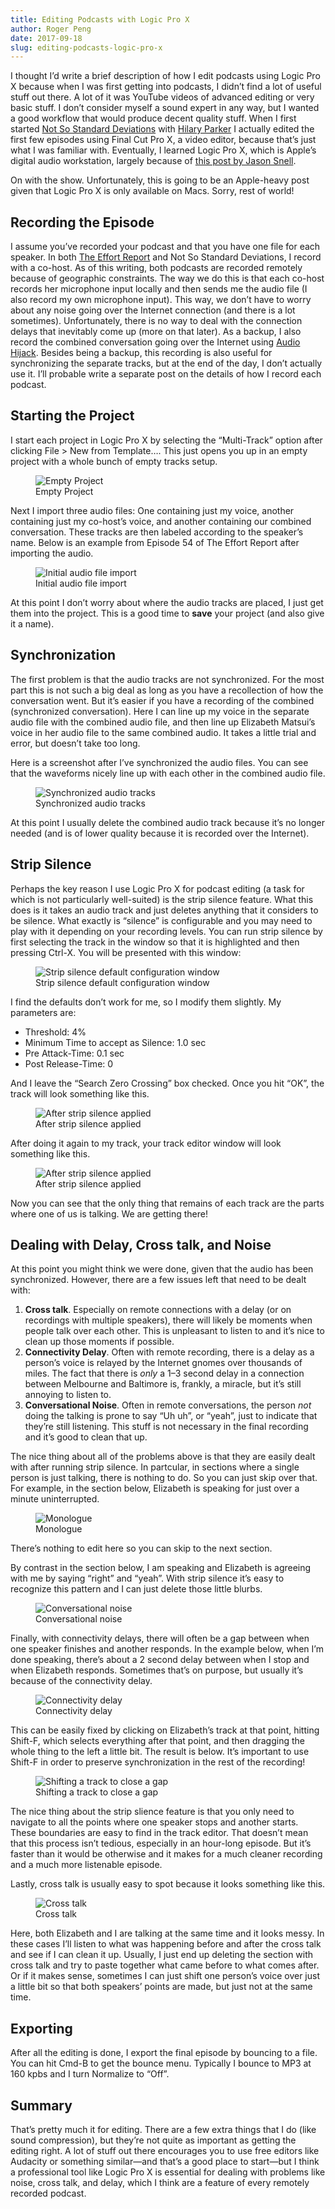 ```yaml
---
title: Editing Podcasts with Logic Pro X
author: Roger Peng
date: 2017-09-18
slug: editing-podcasts-logic-pro-x
---
```


I thought I'd write a brief description of how I edit podcasts using Logic Pro X because when I was first getting into podcasts, I didn't find a lot of useful stuff out there. A lot of it was YouTube videos of advanced editing or very basic stuff. I don't consider myself a sound expert in any way, but I wanted a good workflow that would produce decent quality stuff. When I first started [Not So Standard Deviations](http://nssdeviations.com) with [Hilary Parker](https://twitter.com/hspter/) I actually edited the first few episodes using Final Cut Pro X, a video editor, because that's just what I was familiar with. Eventually, I learned Logic Pro X, which is Apple's digital audio workstation, largely because of [this post by Jason Snell](https://sixcolors.com/post/2015/02/how-i-podcast-editing/).

On with the show. Unfortunately, this is going to be an Apple-heavy post given that Logic Pro X is only available on Macs. Sorry, rest of world!

## Recording the Episode

I assume you've recorded your podcast and that you have one file for each speaker. In both [The Effort Report](http://effortreport.libsyn.com) and Not So Standard Deviations, I record with a co-host. As of this writing, both podcasts are recorded remotely because of geographic constraints. The way we do this is that each co-host records her microphone input locally and then sends me the audio file (I also record my own microphone input). This way, we don't have to worry about any noise going over the Internet connection (and there is a lot sometimes). Unfortunately, there is no way to deal with the connection delays that inevitably come up (more on that later). As a backup, I also record the combined conversation going over the Internet using [Audio Hijack](https://rogueamoeba.com/audiohijack/). Besides being a backup, this recording is also useful for synchronizing the separate tracks, but at the end of the day, I don't actually use it. I'll probable write a separate post on the details of how I record each podcast.

## Starting the Project

I start each project in Logic Pro X by selecting the "Multi-Track" option after clicking File > New from Template.... This just opens you up in an empty project with a whole bunch of empty tracks setup.

![Empty Project](/post/2017-09-18-editing-podcasts-with-logic-pro-x/startup.png)

Next I import three audio files: One containing just my voice, another containing just my co-host's voice, and another containing our combined conversation. These tracks are then labeled according to the speaker's name. Below is an example from Episode 54 of The Effort Report after importing the audio.

![Initial audio file import](/post/2017-09-18-editing-podcasts-with-logic-pro-x/import.png)

At this point I don't worry about where the audio tracks are placed, I just get them into the project. This is a good time to **save** your project (and also give it a name). 

## Synchronization

The first problem is that the audio tracks are not synchronized. For the most part this is not such a big deal as long as you have a recollection of how the conversation went. But it's easier if you have a recording of the combined (synchronized conversation). Here I can line up my voice in the separate audio file with the combined audio file, and then line up Elizabeth Matsui's voice in her audio file to the same combined audio. It takes a little trial and error, but doesn't take too long.

Here is a screenshot after I've synchronized the audio files. You can see that the waveforms nicely line up with each other in the combined audio file.

![Synchronized audio tracks](/post/2017-09-18-editing-podcasts-with-logic-pro-x/synchronized.png)

At this point I usually delete the combined audio track because it's no longer needed (and is of lower quality because it is recorded over the Internet). 

## Strip Silence

Perhaps the key reason I use Logic Pro X for podcast editing (a task for which is not particularly well-suited) is the strip silence feature. What this does is it takes an audio track and just deletes anything that it considers to be silence. What exactly is "silence" is configurable and you may need to play with it depending on your recording levels. You can run strip silence by first selecting the track in the window so that it is highlighted and then pressing Ctrl-X. You will be presented with this window:

![Strip silence default configuration window](/post/2017-09-18-editing-podcasts-with-logic-pro-x/stripsilence1.png)

I find the defaults don't work for me, so I modify them slightly. My parameters are:

* Threshold: 4%
* Minimum Time to accept as Silence: 1.0 sec
* Pre Attack-Time: 0.1 sec
* Post Release-Time: 0

And I leave the "Search Zero Crossing" box checked. Once you hit "OK", the track will look something like this.

![After strip silence applied](/post/2017-09-18-editing-podcasts-with-logic-pro-x/stripsilence2.png)

After doing it again to my track, your track editor window will look something like this.

![After strip silence applied](/post/2017-09-18-editing-podcasts-with-logic-pro-x/stripsilence3.png)

Now you can see that the only thing that remains of each track are the parts where one of us is talking. We are getting there!

## Dealing with Delay, Cross talk, and Noise

At this point you might think we were done, given that the audio has been synchronized. However, there are a few issues left that need to be dealt with:

1. **Cross talk**. Especially on remote connections with a delay (or on recordings with multiple speakers), there will likely be moments when people talk over each other. This is unpleasant to listen to and it's nice to clean up those moments if possible.
2. **Connectivity Delay**. Often with remote recording, there is a delay as a person's voice is relayed by the Internet gnomes over thousands of miles. The fact that there is *only* a 1--3 second delay in a connection between Melbourne and Baltimore is, frankly, a miracle, but it's still annoying to listen to.
3. **Conversational Noise**. Often in remote conversations, the person *not* doing the talking is prone to say "Uh uh", or "yeah", just to indicate that they're still listening. This stuff is not necessary in the final recording and it's good to clean that up.

The nice thing about all of the problems above is that they are easily dealt with after running strip silence. In partcular, in sections where a single person is just talking, there is nothing to do. So you can just skip over that. For example, in the section below, Elizabeth is speaking for just over a minute uninterrupted.

![Monologue](/post/2017-09-18-editing-podcasts-with-logic-pro-x/monologue.png)

There's nothing to edit here so you can skip to the next section.

By contrast in the section below, I am speaking and Elizabeth is agreeing with me by saying "right" and "yeah". With strip silence it's easy to recognize this pattern and I can just delete those little blurbs.

![Conversational noise](/post/2017-09-18-editing-podcasts-with-logic-pro-x/noise.png)

Finally, with connectivity delays, there will often be a gap between when one speaker finishes and another responds. In the example below, when I'm done speaking, there's about a 2 second delay between when I stop and when Elizabeth responds. Sometimes that's on purpose, but usually it's because of the connectivity delay.

![Connectivity delay](/post/2017-09-18-editing-podcasts-with-logic-pro-x/gap.png)

This can be easily fixed by clicking on Elizabeth's track at that point, hitting Shift-F, which selects everything after that point, and then dragging the whole thing to the left a little bit. The result is below. It's important to use Shift-F in order to preserve synchronization in the rest of the recording!

![Shifting a track to close a gap](/post/2017-09-18-editing-podcasts-with-logic-pro-x/shift.png)

The nice thing about the strip slience feature is that you only need to navigate to all the points where one speaker stops and another starts. These boundaries are easy to find in the track editor. That doesn't mean that this process isn't tedious, especially in an hour-long episode. But it's faster than it would be otherwise and it makes for a much cleaner recording and a much more listenable episode.

Lastly, cross talk is usually easy to spot because it looks something like this.

![Cross talk](/post/2017-09-18-editing-podcasts-with-logic-pro-x/crosstalk.png)

Here, both Elizabeth and I are talking at the same time and it looks messy. In these cases I'll listen to what was happening before and after the cross talk and see if I can clean it up. Usually, I just end up deleting the section with cross talk and try to paste together what came before to what comes after. Or if it makes sense, sometimes I can just shift one person's voice over just a little bit so that both speakers' points are made, but just not at the same time.

## Exporting

After all the editing is done, I export the final episode by bouncing to a file. You can hit Cmd-B to get the bounce menu. Typically I bounce to MP3 at 160 kpbs and I turn Normalize to "Off". 

## Summary

That's pretty much it for editing. There are a few extra things that I do (like sound compression), but they're not quite as important as getting the editing right. A lot of stuff out there encourages you to use free editors like Audacity or something similar---and that's a good place to start---but I think a professional tool like Logic Pro X is essential for dealing with problems like noise, cross talk, and delay, which I think are a feature of every remotely recorded podcast.
